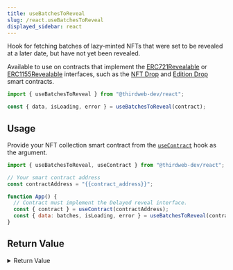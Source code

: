 ```yaml
---
title: useBatchesToReveal
slug: /react.useBatchesToReveal
displayed_sidebar: react
---
```



Hook for fetching batches of lazy-minted NFTs that were set to be revealed at a later date, but have not yet been revealed.

Available to use on contracts that implement the
[ERC721Revealable](https://portal.thirdweb.com/solidity/interfaces/erc721revealable)
or [ERC1155Revealable](https://portal.thirdweb.com/solidity/interfaces/erc1155revealable)
interfaces, such as the [NFT Drop](https://thirdweb.com/thirdweb.eth/DropERC721) and
[Edition Drop](https://thirdweb.com/thirdweb.eth/DropERC1155) smart contracts.

```jsx
import { useBatchesToReveal } from "@thirdweb-dev/react";

const { data, isLoading, error } = useBatchesToReveal(contract);
```

## Usage

Provide your NFT collection smart contract from the [`useContract`](/react/react.usecontract) hook as the argument.

```jsx
import { useBatchesToReveal, useContract } from "@thirdweb-dev/react";

// Your smart contract address
const contractAddress = "{{contract_address}}";

function App() {
  // Contract must implement the Delayed reveal interface.
  const { contract } = useContract(contractAddress);
  const { data: batches, isLoading, error } = useBatchesToReveal(contract);
}
```

## Return Value

<details>
  <summary>Return Value</summary>
  <div>

The hook's `data` property, once loaded, contains an array of batches that need to be revealed.

Each batch is an object with the following properties:

```ts
{
  batchId: BigNumber;
  batchUri: string;
  placeholderMetadata: NFTMetadata;
}
```

</div>
</details>

